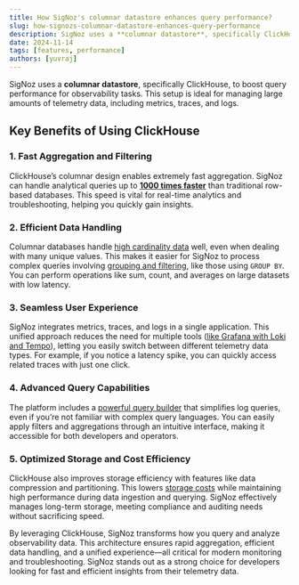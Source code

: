 ```yaml
---
title: How SigNoz's columnar datastore enhances query performance?
slug: how-signozs-columnar-datastore-enhances-query-performance
description: SigNoz uses a **columnar datastore**, specifically ClickHouse, to boost query performance for observability tasks. This setup is ideal for managing large amounts of telemetry data, including metrics, traces, and logs.
date: 2024-11-14
tags: [features, performance]
authors: [yuvraj]
---
```


SigNoz uses a **columnar datastore**, specifically ClickHouse, to boost query performance for observability tasks. This setup is ideal for managing large amounts of telemetry data, including metrics, traces, and logs.

## Key Benefits of Using ClickHouse

### 1. Fast Aggregation and Filtering

ClickHouse’s columnar design enables extremely fast aggregation. SigNoz can handle analytical queries up to [**1000 times faster**](https://signoz.io/log-management/) than traditional row-based databases. This speed is vital for real-time analytics and troubleshooting, helping you quickly gain insights.

### 2. Efficient Data Handling

Columnar databases handle [high cardinality data](https://signoz.io/blog/high-cardinality-data/) well, even when dealing with many unique values. This makes it easier for SigNoz to process complex queries involving [grouping and filtering](https://www.notion.so/signoz/signoz.io/docs/userguide/query-builder/#aggregation-and-grouping-), like those using `GROUP BY`. You can perform operations like sum, count, and averages on large datasets with low latency.

### 3. Seamless User Experience

SigNoz integrates metrics, traces, and logs in a single application. This unified approach reduces the need for multiple tools ([like Grafana with Loki and Tempo](https://signoz.io/product-comparison/signoz-vs-grafana/)), letting you easily switch between different telemetry data types. For example, if you notice a latency spike, you can quickly access related traces with just one click.

### 4. Advanced Query Capabilities

The platform includes a [powerful query builder](https://www.notion.so/signoz/signoz.io/docs/userguide/query-builder/) that simplifies log queries, even if you’re not familiar with complex query languages. You can easily apply filters and aggregations through an intuitive interface, making it accessible for both developers and operators.

### 5. Optimized Storage and Cost Efficiency

ClickHouse also improves storage efficiency with features like data compression and partitioning. This lowers [storage costs](https://signoz.io/pricing/) while maintaining high performance during data ingestion and querying. SigNoz effectively manages long-term storage, meeting compliance and auditing needs without sacrificing speed.

By leveraging ClickHouse, SigNoz transforms how you query and analyze observability data. This architecture ensures rapid aggregation, efficient data handling, and a unified experience—all critical for modern monitoring and troubleshooting. SigNoz stands out as a strong choice for developers looking for fast and efficient insights from their telemetry data.